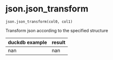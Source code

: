# json.json_transform { #duckops.json.json_transform }

`json.json_transform(col0, col1)`

Transform json according to the specified structure

| duckdb example | result |
| -------------- | ------ |
| nan | nan |
